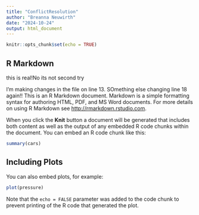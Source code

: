 ```yaml
---
title: "ConflictResolution"
author: "Breanna Neuwirth"
date: "2024-10-24"
output: html_document
---
```


```r
knitr::opts_chunk$set(echo = TRUE)
```

## R Markdown

this is real!No its not 
second try

I'm making changes in the file on line 13. SOmething else
changing line 18 again!!
This is an R Markdown document. Markdown is a simple formatting syntax for authoring HTML, PDF, and MS Word documents. For more details on using R Markdown see <http://rmarkdown.rstudio.com>.

When you click the **Knit** button a document will be generated that includes both content as well as the output of any embedded R code chunks within the document. You can embed an R code chunk like this:

```r
summary(cars)
```

## Including Plots

You can also embed plots, for example:

```r
plot(pressure)
```

Note that the `echo = FALSE` parameter was added to the code chunk to prevent printing of the R code that generated the plot.
